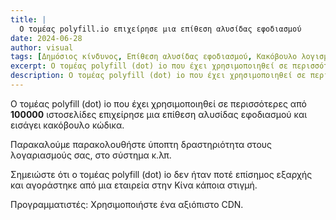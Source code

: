 ```yaml
---
title: |
  Ο τομέας polyfill.io επιχείρησε μια επίθεση αλυσίδας εφοδιασμού
date: 2024-06-28
author: visual
tags: [Δημόσιος κίνδυνος, Επίθεση αλυσίδας εφοδιασμού, Κακόβουλο λογισμικό]
excerpt: Ο τομέας polyfill (dot) io που έχει χρησιμοποιηθεί σε περισσότερες από 100000 ιστοσελίδες επιχείρησε μια επίθεση αλυσίδας εφοδιασμού.
description: Ο τομέας polyfill (dot) io που έχει χρησιμοποιηθεί σε περισσότερες από 100000 ιστοσελίδες επιχείρησε μια επίθεση αλυσίδας εφοδιασμού.
---
```



Ο τομέας polyfill (dot) io που έχει χρησιμοποιηθεί σε περισσότερες από **100000** ιστοσελίδες επιχείρησε μια επίθεση αλυσίδας εφοδιασμού και εισάγει κακόβουλο κώδικα.

Παρακαλούμε παρακολουθήστε ύποπτη δραστηριότητα στους λογαριασμούς σας, στο σύστημα κ.λπ.

Σημειώστε ότι ο τομέας polyfill (dot) io δεν ήταν ποτέ επίσημος εξαρχής και αγοράστηκε από μια εταιρεία στην Κίνα κάποια στιγμή.

Προγραμματιστές: Χρησιμοποιήστε ένα αξιόπιστο CDN.

<LinkPreview id="https://sansec.io/research/polyfill-supply-chain-attack" />
 
<LinkPreview id="https://github.com/polyfillpolyfill/polyfill-service/issues/2873" />
